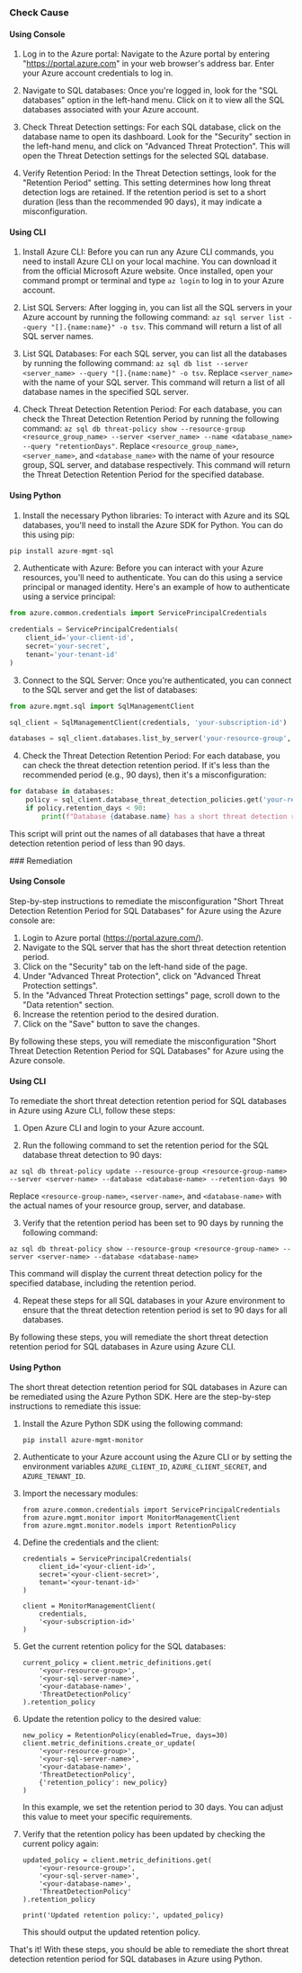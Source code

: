 

<Tabs><Tab title='Cause'>
### Check Cause

#### Using Console

1. Log in to the Azure portal: Navigate to the Azure portal by entering "https://portal.azure.com" in your web browser's address bar. Enter your Azure account credentials to log in.

2. Navigate to SQL databases: Once you're logged in, look for the "SQL databases" option in the left-hand menu. Click on it to view all the SQL databases associated with your Azure account.

3. Check Threat Detection settings: For each SQL database, click on the database name to open its dashboard. Look for the "Security" section in the left-hand menu, and click on "Advanced Threat Protection". This will open the Threat Detection settings for the selected SQL database.

4. Verify Retention Period: In the Threat Detection settings, look for the "Retention Period" setting. This setting determines how long threat detection logs are retained. If the retention period is set to a short duration (less than the recommended 90 days), it may indicate a misconfiguration.

#### Using CLI

1. Install Azure CLI: Before you can run any Azure CLI commands, you need to install Azure CLI on your local machine. You can download it from the official Microsoft Azure website. Once installed, open your command prompt or terminal and type `az login` to log in to your Azure account.

2. List SQL Servers: After logging in, you can list all the SQL servers in your Azure account by running the following command: `az sql server list --query "[].{name:name}" -o tsv`. This command will return a list of all SQL server names.

3. List SQL Databases: For each SQL server, you can list all the databases by running the following command: `az sql db list --server <server_name> --query "[].{name:name}" -o tsv`. Replace `<server_name>` with the name of your SQL server. This command will return a list of all database names in the specified SQL server.

4. Check Threat Detection Retention Period: For each database, you can check the Threat Detection Retention Period by running the following command: `az sql db threat-policy show --resource-group <resource_group_name> --server <server_name> --name <database_name> --query "retentionDays"`. Replace `<resource_group_name>`, `<server_name>`, and `<database_name>` with the name of your resource group, SQL server, and database respectively. This command will return the Threat Detection Retention Period for the specified database.

#### Using Python

1. Install the necessary Python libraries: To interact with Azure and its SQL databases, you'll need to install the Azure SDK for Python. You can do this using pip:

```python
pip install azure-mgmt-sql
```

2. Authenticate with Azure: Before you can interact with your Azure resources, you'll need to authenticate. You can do this using a service principal or managed identity. Here's an example of how to authenticate using a service principal:

```python
from azure.common.credentials import ServicePrincipalCredentials

credentials = ServicePrincipalCredentials(
    client_id='your-client-id',
    secret='your-secret',
    tenant='your-tenant-id'
)
```

3. Connect to the SQL Server: Once you're authenticated, you can connect to the SQL server and get the list of databases:

```python
from azure.mgmt.sql import SqlManagementClient

sql_client = SqlManagementClient(credentials, 'your-subscription-id')

databases = sql_client.databases.list_by_server('your-resource-group', 'your-server-name')
```

4. Check the Threat Detection Retention Period: For each database, you can check the threat detection retention period. If it's less than the recommended period (e.g., 90 days), then it's a misconfiguration:

```python
for database in databases:
    policy = sql_client.database_threat_detection_policies.get('your-resource-group', 'your-server-name', database.name)
    if policy.retention_days < 90:
        print(f"Database {database.name} has a short threat detection retention period: {policy.retention_days} days")
```

This script will print out the names of all databases that have a threat detection retention period of less than 90 days.

</Tab>

<Tab title='Remediation'>
### Remediation

#### Using Console

Step-by-step instructions to remediate the misconfiguration "Short Threat Detection Retention Period for SQL Databases" for Azure using the Azure console are:

1. Login to Azure portal (https://portal.azure.com/).
2. Navigate to the SQL server that has the short threat detection retention period.
3. Click on the "Security" tab on the left-hand side of the page.
4. Under "Advanced Threat Protection", click on "Advanced Threat Protection settings".
5. In the "Advanced Threat Protection settings" page, scroll down to the "Data retention" section.
6. Increase the retention period to the desired duration.
7. Click on the "Save" button to save the changes.

By following these steps, you will remediate the misconfiguration "Short Threat Detection Retention Period for SQL Databases" for Azure using the Azure console.

#### Using CLI

To remediate the short threat detection retention period for SQL databases in Azure using Azure CLI, follow these steps:

1. Open Azure CLI and login to your Azure account.

2. Run the following command to set the retention period for the SQL database threat detection to 90 days:

```
az sql db threat-policy update --resource-group <resource-group-name> --server <server-name> --database <database-name> --retention-days 90
```

Replace `<resource-group-name>`, `<server-name>`, and `<database-name>` with the actual names of your resource group, server, and database.

3. Verify that the retention period has been set to 90 days by running the following command:

```
az sql db threat-policy show --resource-group <resource-group-name> --server <server-name> --database <database-name>
```

This command will display the current threat detection policy for the specified database, including the retention period.

4. Repeat these steps for all SQL databases in your Azure environment to ensure that the threat detection retention period is set to 90 days for all databases.

By following these steps, you will remediate the short threat detection retention period for SQL databases in Azure using Azure CLI.

#### Using Python

The short threat detection retention period for SQL databases in Azure can be remediated using the Azure Python SDK. Here are the step-by-step instructions to remediate this issue:

1. Install the Azure Python SDK using the following command:

   ```
   pip install azure-mgmt-monitor
   ```

2. Authenticate to your Azure account using the Azure CLI or by setting the environment variables `AZURE_CLIENT_ID`, `AZURE_CLIENT_SECRET`, and `AZURE_TENANT_ID`.

3. Import the necessary modules:

   ```
   from azure.common.credentials import ServicePrincipalCredentials
   from azure.mgmt.monitor import MonitorManagementClient
   from azure.mgmt.monitor.models import RetentionPolicy
   ```

4. Define the credentials and the client:

   ```
   credentials = ServicePrincipalCredentials(
       client_id='<your-client-id>',
       secret='<your-client-secret>',
       tenant='<your-tenant-id>'
   )

   client = MonitorManagementClient(
       credentials,
       '<your-subscription-id>'
   )
   ```

5. Get the current retention policy for the SQL databases:

   ```
   current_policy = client.metric_definitions.get(
       '<your-resource-group>',
       '<your-sql-server-name>',
       '<your-database-name>',
       'ThreatDetectionPolicy'
   ).retention_policy
   ```

6. Update the retention policy to the desired value:

   ```
   new_policy = RetentionPolicy(enabled=True, days=30)
   client.metric_definitions.create_or_update(
       '<your-resource-group>',
       '<your-sql-server-name>',
       '<your-database-name>',
       'ThreatDetectionPolicy',
       {'retention_policy': new_policy}
   )
   ```

   In this example, we set the retention period to 30 days. You can adjust this value to meet your specific requirements.

7. Verify that the retention policy has been updated by checking the current policy again:

   ```
   updated_policy = client.metric_definitions.get(
       '<your-resource-group>',
       '<your-sql-server-name>',
       '<your-database-name>',
       'ThreatDetectionPolicy'
   ).retention_policy

   print('Updated retention policy:', updated_policy)
   ```

   This should output the updated retention policy.

That's it! With these steps, you should be able to remediate the short threat detection retention period for SQL databases in Azure using Python.


</Tab>
</Tabs>